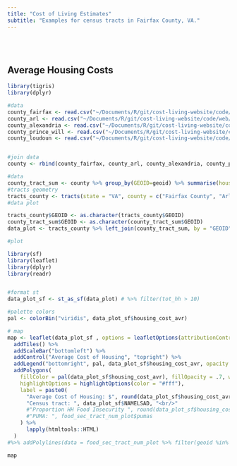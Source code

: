```yaml
---
title: "Cost of Living Estimates"
subtitle: "Examples for census tracts in Fairfax County, VA."
---
```


<br>
<br>

## Average Housing Costs

```r
library(tigris)
library(dplyr)
```


```r
#data
county_fairfax <- read.csv("~/Documents/R/git/cost-living-website/code/web/data_estimation/fairfax_2022_food_insecurity_rev.csv")
county_arl <- read.csv("~/Documents/R/git/cost-living-website/code/web/data_estimation/arlington_2022_food_insecurity_rev.csv") %>% select(-c(X))
county_alexandria <- read.csv("~/Documents/R/git/cost-living-website/code/web/data_estimation/alexandria_2022_food_insecurity_rev.csv") %>% select(-c(X))
county_prince_will <- read.csv("~/Documents/R/git/cost-living-website/code/web/data_estimation/princewilliam_2022_food_insecurity_rev.csv") %>% select(-c(X))
county_loudoun <- read.csv("~/Documents/R/git/cost-living-website/code/web/data_estimation/loudoun_2022_food_insecurity_rev.csv") %>% select(-c(X))


#join data
county <- rbind(county_fairfax, county_arl, county_alexandria, county_prince_will, county_loudoun)

#data
county_tract_sum <- county %>% group_by(GEOID=geoid) %>% summarise(housing_cost_avr = weighted.mean(housing_cost, num_hh))
#tracts geometry
tracts_county <- tracts(state = "VA", county = c("Fairfax County", "Arlington County", "Alexandria City", "Prince William County"), cb = FALSE, year = 2020) %>% select(STATEFP, COUNTYFP, TRACTCE, GEOID, NAME, NAMELSAD, geometry)
#data plot

tracts_county$GEOID <- as.character(tracts_county$GEOID)
county_tract_sum$GEOID <- as.character(county_tract_sum$GEOID)
data_plot <- tracts_county %>% left_join(county_tract_sum, by = "GEOID" ) 

#plot
```

```r
library(sf)
library(leaflet)
library(dplyr)
library(readr)


#format st
data_plot_sf <- st_as_sf(data_plot) # %>% filter(tot_hh > 10)

#palette colors
pal <- colorBin("viridis", data_plot_sf$housing_cost_avr)

# map
map <- leaflet(data_plot_sf , options = leafletOptions(attributionControl = FALSE)) %>%
  addTiles() %>%
  addScaleBar("bottomleft") %>%
  addControl("Average Cost of Housing", "topright") %>%
  addLegend("bottomright", pal, data_plot_sf$housing_cost_avr, opacity = .7) %>%
  addPolygons(
    fillColor = pal(data_plot_sf$housing_cost_avr), fillOpacity = .7, weight = 1, color = "#000",
    highlightOptions = highlightOptions(color = "#fff"),
    label = paste0(
      "Average Cost of Housing: $", round(data_plot_sf$housing_cost_avr,0) ,  "<br/>", 
      "Census tract: ", data_plot_sf$NAMELSAD, "<br/>"
      #"Proportion HH Food Insecurity ", round(data_plot_sf$housing_cost_avr,2), "<br/>",
      #"PUMA: ", food_sec_tract_num_plot$pumas
    ) %>% 
      lapply(htmltools::HTML) 
  ) 
#%>% addPolylines(data = food_sec_tract_num_plot %>% filter(geoid %in% tracts_example), color = "green", opacity = 1, weight = 3)
```

```r
map
```


